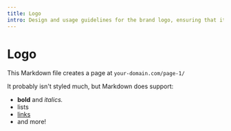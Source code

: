 ```yaml
---
title: Logo
intro: Design and usage guidelines for the brand logo, ensuring that it's always represented correctly, regardless of where it appears.
---
```


# Logo

This Markdown file creates a page at `your-domain.com/page-1/`

It probably isn't styled much, but Markdown does support:
- **bold** and _italics._
- lists
- [links](https://astro.build)
- and more!